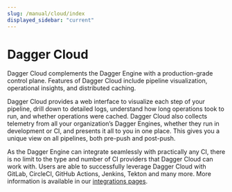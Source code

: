 ```yaml
---
slug: /manual/cloud/index
displayed_sidebar: "current"
---
```


# Dagger Cloud

Dagger Cloud complements the Dagger Engine with a production-grade control plane. Features of Dagger Cloud include pipeline visualization, operational insights, and distributed caching.

Dagger Cloud provides a web interface to visualize each step of your pipeline, drill down to detailed logs, understand how long operations took to run, and whether operations were cached. Dagger Cloud also collects telemetry from all your organization’s Dagger Engines, whether they run in development or CI, and presents it all to you in one place. This gives you a unique view on all pipelines, both pre-push and post-push.

As the Dagger Engine can integrate seamlessly with practically any CI, there is no limit to the type and number of CI providers that Dagger Cloud can work with. Users are able to successfully leverage Dagger Cloud with GitLab, CircleCI, GitHub Actions, Jenkins, Tekton and many more. More information is available in our [integrations pages](../../integrations/index.mdx).
